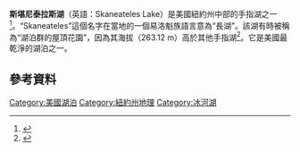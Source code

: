 {{Infobox body of water|name=斯堪尼泰拉斯湖|length={{convert|16|mi}}|elevation={{convert|863.27|ft|abbr=on}}|shore=|residence_time=18 年|volume={{convert|0.385|cumi|km3|abbr=on|lk=on}}|max-depth={{convert|315|ft|abbr=on}}|depth={{convert|148|ft|abbr=on}}|area={{convert|8800|acre|abbr=on}}|width={{convert|1.5|mi}}|basin_countries=美國|image=Skaneateles Lake 0430-sm.jpg|catchment=|outflow=|inflow=|type=冰磧湖|coords={{Coord|42|51|45|N|76|22|22|W|region:US-NY_type:waterbody|display=title,inline}}|group=手指湖|location=美國紐約州奧農達加縣|image_size=350px|islands=}}

'''斯堪尼泰拉斯湖'''（英語：Skaneateles Lake）是美國紐約州中部的手指湖之一<ref>{{cite book|title=A Pronouncing Dictionary of American English|last1=Kenyon|first1=John S.|authorlink1=John Samuel Kenyon|last2=Knott|first2=Thomas A.|year=1953|publisher=Merriam-Webster|location=Springfield, Mass.|isbn=0-87779-047-7|page=[https://archive.org/details/pronouncingdicti00keny/page/393 393]|title-link=A Pronouncing Dictionary of American English}}</ref>。“Skaneateles”這個名字在當地的一個易洛魁族語言意為“長湖”。該湖有時被稱為“湖泊群的屋頂花園”，因為其海拔（263.12 m）高於其他手指湖<ref>{{Cite web |url=http://www.ifingerlakes.com/finger_lakes.html |title=iFingerLakes.com |access-date=2020-08-31 |archive-date=2020-01-16 |archive-url=https://web.archive.org/web/20200116195524/http://www.ifingerlakes.com/finger_lakes.html |dead-url=no }}</ref>。它是美國最乾淨的湖泊之一。

==參考資料==
{{reflist}}
{{紐約州手指湖}}
{{DEFAULTSORT:Finger, Lake}}
[[Category:美國湖泊|Category:美國湖泊]]
[[Category:紐約州地理|Category:紐約州地理]]
[[Category:冰河湖|Category:冰河湖]]
{{US-stub}}